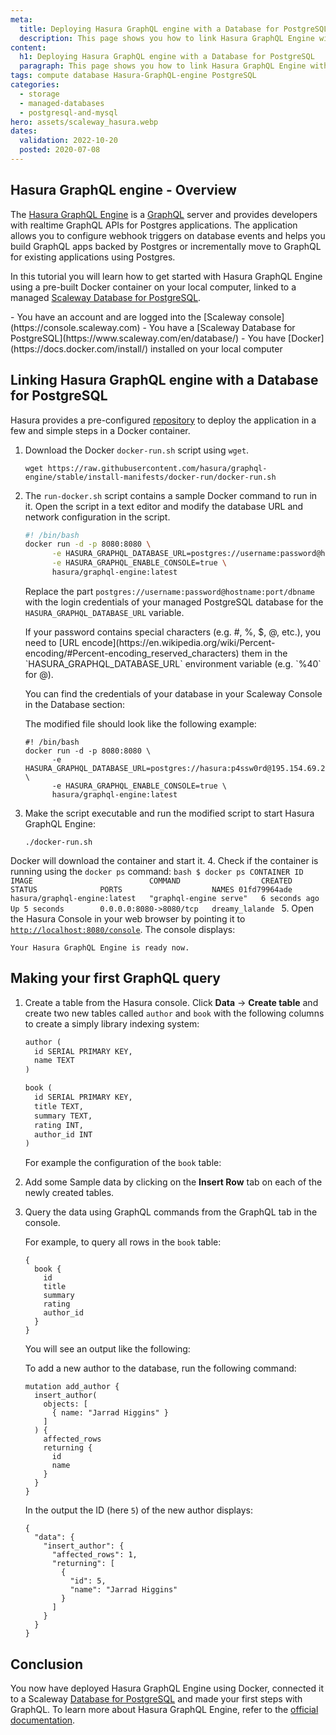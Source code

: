 ```yaml
---
meta:
  title: Deploying Hasura GraphQL engine with a Database for PostgreSQL
  description: This page shows you how to link Hasura GraphQL Engine with a Database for PostgreSQL
content:
  h1: Deploying Hasura GraphQL engine with a Database for PostgreSQL
  paragraph: This page shows you how to link Hasura GraphQL Engine with a Database for PostgreSQL
tags: compute database Hasura-GraphQL-engine PostgreSQL
categories:
  - storage
  - managed-databases
  - postgresql-and-mysql
hero: assets/scaleway_hasura.webp
dates:
  validation: 2022-10-20
  posted: 2020-07-08
---
```


## Hasura GraphQL engine - Overview

The [Hasura GraphQL Engine](https://hasura.io) is a [GraphQL](https://graphql.org/) server and provides developers with realtime GraphQL APIs for Postgres applications. The application allows you to configure webhook triggers on database events and helps you build GraphQL apps backed by Postgres or incrementally move to GraphQL for existing applications using Postgres.

In this tutorial you will learn how to get started with Hasura GraphQL Engine using a pre-built Docker container on your local computer, linked to a managed [Scaleway Database for PostgreSQL](https://www.scaleway.com/en/database/).

<Macro id="iam-requirements" />
 
<Message type="requirement">
  - You have an account and are logged into the [Scaleway console](https://console.scaleway.com)
  - You have a [Scaleway Database for PostgreSQL](https://www.scaleway.com/en/database/)
  - You have [Docker](https://docs.docker.com/install/) installed on your local computer
</Message>

## Linking Hasura GraphQL engine with a Database for PostgreSQL

Hasura provides a pre-configured [repository](https://github.com/hasura/graphql-engine/tree/stable/install-manifests) to deploy the application in a few and simple steps in a Docker container.

1. Download the Docker `docker-run.sh` script using `wget`.
    ```
    wget https://raw.githubusercontent.com/hasura/graphql-engine/stable/install-manifests/docker-run/docker-run.sh
    ```
2. The `run-docker.sh` script contains a sample Docker command to run in it. Open the script in a text editor and modify the database URL and network configuration in the script.
    ```bash
    #! /bin/bash
    docker run -d -p 8080:8080 \
          -e HASURA_GRAPHQL_DATABASE_URL=postgres://username:password@hostname:port/dbname \
          -e HASURA_GRAPHQL_ENABLE_CONSOLE=true \
          hasura/graphql-engine:latest
    ```
    Replace the part `postgres://username:password@hostname:port/dbname` with the login credentials of your managed PostgreSQL database for the `HASURA_GRAPHQL_DATABASE_URL` variable.

    <Message type="note">
      If your password contains special characters (e.g. #, %, $, @, etc.), you need to [URL encode](https://en.wikipedia.org/wiki/Percent-encoding/#Percent-encoding_reserved_characters) them in the `HASURA_GRAPHQL_DATABASE_URL` environment variable (e.g. `%40` for @).
    </Message>

    You can find the credentials of your database in your Scaleway Console in the Database section:
    <Lightbox src="scaleway-database_credentials.webp" alt="" />

    The modified file should look like the following example:

    ```
    #! /bin/bash
    docker run -d -p 8080:8080 \
          -e HASURA_GRAPHQL_DATABASE_URL=postgres://hasura:p4ssw0rd@195.154.69.220:21568/hasura \
          -e HASURA_GRAPHQL_ENABLE_CONSOLE=true \
          hasura/graphql-engine:latest
    ```
3. Make the script executable and run the modified script to start Hasura GraphQL Engine:
    ```
    ./docker-run.sh
    ```

  Docker will download the container and start it.
4. Check if the container is running using the `docker ps` command:
    ```bash
    $ docker ps
    CONTAINER ID        IMAGE                          COMMAND                  CREATED             STATUS              PORTS                    NAMES
    01fd79964ade        hasura/graphql-engine:latest   "graphql-engine serve"   6 seconds ago       Up 5 seconds        0.0.0.0:8080->8080/tcp   dreamy_lalande
    ```
5. Open the Hasura Console in your web browser by pointing it to [`http://localhost:8080/console`](http://localhost:8080/console). The console displays:
    <Lightbox src="scaleway-hasura_console.webp" alt="" />

    Your Hasura GraphQL Engine is ready now.

## Making your first GraphQL query

1. Create a table from the Hasura console. Click **Data** -> **Create table** and create two new tables called `author` and `book` with the following columns to create a simply library indexing system:
    ```graphql
    author (
      id SERIAL PRIMARY KEY,
      name TEXT
    )

    book (
      id SERIAL PRIMARY KEY,
      title TEXT,
      summary TEXT,
      rating INT,
      author_id INT
    )
    ```
    For example the configuration of the `book` table:
    <Lightbox src="scaleway-hasura_add_table.webp" alt="" />
2. Add some Sample data by clicking on the **Insert Row** tab on each of the newly created tables.
3. Query the data using GraphQL commands from the GraphQL tab in the console.

    For example, to query all rows in the `book` table:
    ```
    {
      book {
        id
        title
        summary
        rating
        author_id
      }
    }
    ```

    You will see an output like the following:
    <Lightbox src="scaleway-hasura_query.webp" alt="" />

    To add a new author to the database, run the following command:
    ```
    mutation add_author {
      insert_author(
        objects: [
          { name: "Jarrad Higgins" }
        ]
      ) {
        affected_rows
        returning {
          id
          name
        }
      }
    }
    ```

    In the output the ID (here `5`) of the new author displays:
    ```
    {
      "data": {
        "insert_author": {
          "affected_rows": 1,
          "returning": [
            {
              "id": 5,
              "name": "Jarrad Higgins"
            }
          ]
        }
      }
    }
    ```

## Conclusion

You now have deployed Hasura GraphQL Engine using Docker, connected it to a Scaleway [Database for PostgreSQL](https://www.scaleway.com/en/database/) and made your first steps with GraphQL. 
To learn more about Hasura GraphQL Engine, refer to the [official documentation](https://hasura.io/docs/1.0/graphql/manual/api-reference/graphql-api/query.html).
